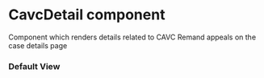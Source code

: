 

<Meta title="Queue/Components/CavcDetail" component={CavcDetail} />

# CavcDetail component

Component which renders details related to CAVC Remand appeals on the case details page

### Default View

<Preview>
  <Story name="Default">
    <CavcDetail
      cavcDetail={cavcDetail}
    />
  </Story>
</Preview>